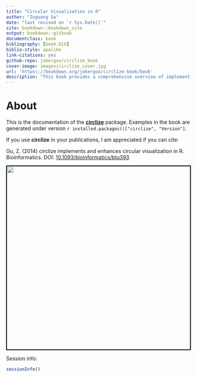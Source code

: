 ```yaml
--- 
title: "Circular Visualization in R"
author: "Zuguang Gu"
date: "last revised on `r Sys.Date()`"
site: bookdown::bookdown_site
output: bookdown::gitbook
documentclass: book
bibliography: [book.bib]
biblio-style: apalike
link-citations: yes
github-repo: jokergoo/circlize_book
cover-image: images/circlize_cover.jpg
url: 'https\://bookdown.org/jokergoo/circlize-book/book'
description: "This book provides a comprehensive overview of implementing circular visualization in R by cirlize package, espeically focusing on visualizaing high dimentional genomic data and revealing complex relationships by Chord diagram."
---
```


# About {-}

This is the documentation of the
[**circlize**](https://cran.r-project.org/package=circlize) package. Examples
in the book are generated under version `r installed.packages()["circlize", "Version"]`.

If you use **circlize** in your publications, I am appreciated if you can cite:

Gu, Z. (2014) circlize implements and enhances circular visualization in R.
Bioinformatics. DOI:
[10.1093/bioinformatics/btu393](https://doi.org/10.1093/bioinformatics/btu393)

<img src="images/circlize_cover.jpg" style="width:500px;border:2px solid black;" />

Session info:

```r
sessionInfo()
```
